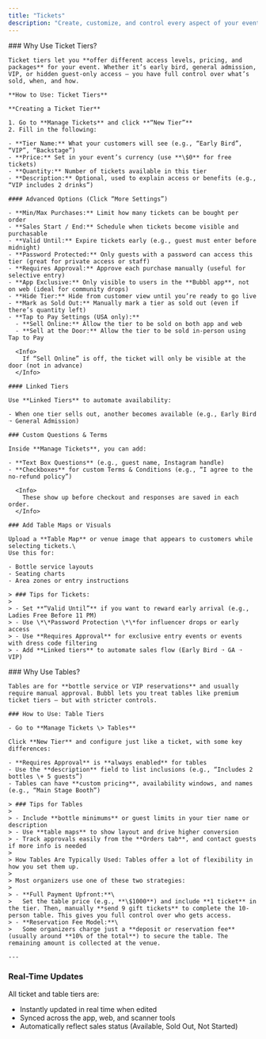 ```yaml
---
title: "Tickets"
description: "Create, customize, and control every aspect of your event’s ticketing — from general admission to high-end tables — with complete flexibility and precision."
---
```


<Tabs>
  <Tab title="Tickets">
    ### Why Use Ticket Tiers?

    Ticket tiers let you **offer different access levels, pricing, and packages** for your event. Whether it’s early bird, general admission, VIP, or hidden guest-only access — you have full control over what’s sold, when, and how.

    **How to Use: Ticket Tiers**

    **Creating a Ticket Tier**

    1. Go to **Manage Tickets** and click **“New Tier”**
    2. Fill in the following:

    - **Tier Name:** What your customers will see (e.g., “Early Bird”, “VIP”, “Backstage”)
    - **Price:** Set in your event’s currency (use **\$0** for free tickets)
    - **Quantity:** Number of tickets available in this tier
    - **Description:** Optional, used to explain access or benefits (e.g., “VIP includes 2 drinks”)

    #### Advanced Options (Click “More Settings”)

    - **Min/Max Purchases:** Limit how many tickets can be bought per order
    - **Sales Start / End:** Schedule when tickets become visible and purchasable
    - **Valid Until:** Expire tickets early (e.g., guest must enter before midnight)
    - **Password Protected:** Only guests with a password can access this tier (great for private access or staff)
    - **Requires Approval:** Approve each purchase manually (useful for selective entry)
    - **App Exclusive:** Only visible to users in the **Bubbl app**, not on web (ideal for community drops)
    - **Hide Tier:** Hide from customer view until you’re ready to go live
    - **Mark as Sold Out:** Manually mark a tier as sold out (even if there’s quantity left)
    - **Tap to Pay Settings (USA only):**
      - **Sell Online:** Allow the tier to be sold on both app and web
      - **Sell at the Door:** Allow the tier to be sold in-person using Tap to Pay

      <Info>
        If “Sell Online” is off, the ticket will only be visible at the door (not in advance)
      </Info>

    #### Linked Tiers

    Use **Linked Tiers** to automate availability:

    - When one tier sells out, another becomes available (e.g., Early Bird ➝ General Admission)

    ### Custom Questions & Terms

    Inside **Manage Tickets**, you can add:

    - **Text Box Questions** (e.g., guest name, Instagram handle)
    - **Checkboxes** for custom Terms & Conditions (e.g., “I agree to the no-refund policy”)

      <Info>
        These show up before checkout and responses are saved in each order.
      </Info>

    ### Add Table Maps or Visuals

    Upload a **Table Map** or venue image that appears to customers while selecting tickets.\
    Use this for:

    - Bottle service layouts
    - Seating charts
    - Area zones or entry instructions

    > ### Tips for Tickets:
    >
    > - Set **“Valid Until”** if you want to reward early arrival (e.g., Ladies Free Before 11 PM)
    > - Use \*\*Password Protection \*\*for influencer drops or early access
    > - Use **Requires Approval** for exclusive entry events or events with dress code filtering
    > - Add **Linked tiers** to automate sales flow (Early Bird ➝ GA ➝ VIP)
  </Tab>
  <Tab title="Tables">
    ### Why Use Tables?

    Tables are for **bottle service or VIP reservations** and usually require manual approval. Bubbl lets you treat tables like premium ticket tiers — but with stricter controls.

    ### How to Use: Table Tiers

    - Go to **Manage Tickets \> Tables**

    Click **New Tier** and configure just like a ticket, with some key differences:

    - **Requires Approval** is **always enabled** for tables
    - Use the **description** field to list inclusions (e.g., “Includes 2 bottles \+ 5 guests”)
    - Tables can have **custom pricing**, availability windows, and names (e.g., “Main Stage Booth”)

    > ### Tips for Tables
    >
    > - Include **bottle minimums** or guest limits in your tier name or description
    > - Use **table maps** to show layout and drive higher conversion
    > - Track approvals easily from the **Orders tab**, and contact guests if more info is needed
    >
    > How Tables Are Typically Used: Tables offer a lot of flexibility in how you set them up.
    >
    > Most organizers use one of these two strategies:
    >
    > - **Full Payment Upfront:**\
    >   Set the table price (e.g., **\$1000**) and include **1 ticket** in the tier. Then, manually **send 9 gift tickets** to complete the 10-person table. This gives you full control over who gets access.
    > - **Reservation Fee Model:**\
    >   Some organizers charge just a **deposit or reservation fee** (usually around **10% of the total**) to secure the table. The remaining amount is collected at the venue.

    ---
  </Tab>
</Tabs>

### Real-Time Updates

All ticket and table tiers are:

- Instantly updated in real time when edited
- Synced across the app, web, and scanner tools
- Automatically reflect sales status (Available, Sold Out, Not Started)